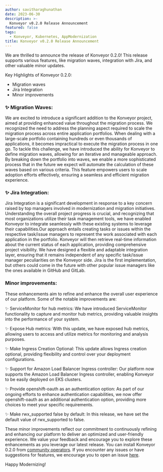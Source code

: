 ```yaml
---
author: savitharaghunathan
date: 2023-06-30
description: >-
  Konveyor v0.2.0 Release Announcement
featured: false
tags:
  - Konveyor, Kubernetes, AppModernization
title: Konveyor v0.2.0 Release Announcement
---
```

We are thrilled to announce the release of Konveyor 0.2.0! This release supports various features, like migration waves, integration with Jira,
and other valuable minor updates.

Key Highlights of Konveyor 0.2.0:
* Migration waves
* Jira Integration
* Minor improvements

### :sparkles:  Migration Waves:
We are excited to introduce a significant addition to the Konveyor project, aimed at providing enhanced value throughout the migration process. We recognized the need to address the planning aspect required to scale the migration process across entire application portfolios. When dealing with a large-scale portfolio containing hundreds or even thousands of applications, it becomes impractical to execute the migration process in one go. To tackle this challenge, we have introduced the ability for Konveyor to define migration waves, allowing for an iterative and manageable approach. By breaking down the portfolio into waves, we enable a more sophisticated process that  in the future we expect will automate the calculation of these waves based on various criteria. This feature empowers users to scale adoption efforts effectively, ensuring a seamless and efficient migration experience.

### :sparkles: Jira Integration:
Jira Integration is a significant development in response to a key concern raised by top managers involved in modernization and migration initiatives. Understanding the overall project progress is crucial, and recognizing that most organizations utilize their task management tools, we have enabled Konveyor to integrate seamlessly with these existing systems to leverage their capabilities.Our approach entails creating tasks or issues within the respective task/issue managers to represent the work associated with each application in the portfolio. Konveyor will then retrieve real-time information about the current status of each application, providing comprehensive project visibility. We have designed a flexible and adaptable integration layer, ensuring that it remains independent of any specific task/issue manager peculiarities on the Konveyor side. Jira is the first implementation, but others could come in the future with other popular issue managers like the ones available in GitHub and GitLab.

### Minor improvements:
These enhancements aim to refine and enhance the overall user experience of our platform. Some of the notable improvements are:

:sparkles: ServiceMonitor for hub metrics: We have introduced ServiceMonitor functionality to capture and monitor hub metrics, providing valuable insights into the performance of your system.

:sparkles: Expose Hub metrics: With this update, we have exposed hub metrics, allowing users to access and utilize metrics for monitoring and analysis purposes.

:sparkles: Make Ingress Creation Optional: This update allows Ingress creation optional, providing flexibility and control over your deployment configurations.

:sparkles: Support for Amazon Load Balancer Ingress controller: Our platform now supports the Amazon Load Balancer Ingress controller, enabling Konveyor to be easily deployed on EKS clusters.

:sparkles: Provide openshift-oauth as an authentication option: As part of our ongoing efforts to enhance authentication capabilities, we now offer openshift-oauth as an additional authentication option, providing more choices to meet your specific requirements.

:sparkles: Make rwx_supported false by default: In this release, we have set the default value of rwx_supported to false.

These minor improvements reflect our commitment to continuously refining and enhancing our platform to deliver an optimized and user-friendly experience. We value your feedback and encourage you to explore these enhancements as you leverage our latest release. You can install Konveyor 0.2.0 from [community operators](https://operatorhub.io/operator/konveyor-operator). If you encounter any issues or have suggestions for features, we encourage you to open an issue [here](https://github.com/konveyor/tackle2-operator/issues/new).

Happy Modernizing!

